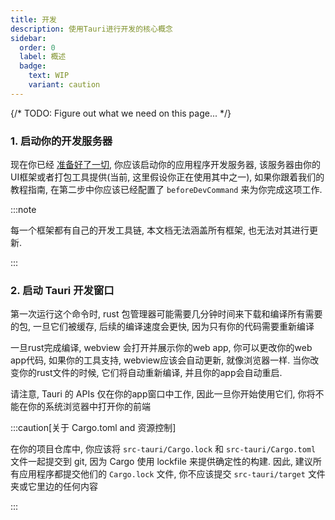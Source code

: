 ```yaml
---
title: 开发
description: 使用Tauri进行开发的核心概念
sidebar:
  order: 0
  label: 概述
  badge:
    text: WIP
    variant: caution
---
```


{/* TODO: Figure out what we need on this page... */}


<Stub />

### 1. 启动你的开发服务器

现在你已经 [准备好了一切](../start/), 你应该启动你的应用程序开发服务器, 该服务器由你的UI框架或者打包工具提供(当前, 这里假设你正在使用其中之一), 如果你跟着我们的教程指南, 在第二步中你应该已经配置了 `beforeDevCommand` 来为你完成这项工作.

:::note

每一个框架都有自己的开发工具链, 本文档无法涵盖所有框架, 也无法对其进行更新.

:::

### 2. 启动 Tauri 开发窗口

<CommandTabs
  npm="npm run tauri dev"
  yarn="yarn tauri dev"
  pnpm="pnpm tauri dev"
  cargo="cargo tauri dev"
/>

第一次运行这个命令时, rust 包管理器可能需要几分钟时间来下载和编译所有需要的包, 一旦它们被缓存, 后续的编译速度会更快, 因为只有你的代码需要重新编译

一旦rust完成编译, webview 会打开并展示你的web app, 你可以更改你的web app代码, 如果你的工具支持, webview应该会自动更新, 就像浏览器一样.
当你改变你的rust文件的时候, 它们将自动重新编译, 并且你的app会自动重启.

请注意, Tauri 的 APIs 仅在你的app窗口中工作,
因此一旦你开始使用它们, 你将不能在你的系统浏览器中打开你的前端

:::caution[关于 Cargo.toml and 资源控制]

在你的项目仓库中, 你应该将 `src-tauri/Cargo.lock` 和 `src-tauri/Cargo.toml` 文件一起提交到 git,
因为 Cargo 使用 lockfile 来提供确定性的构建.
因此, 建议所有应用程序都提交他们的 `Cargo.lock` 文件,
你不应该提交 `src-tauri/target` 文件夹或它里边的任何内容

:::

